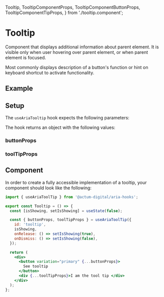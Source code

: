   Tooltip,
  TooltipComponentProps,
  TooltipComponentButtonProps,
  TooltipComponentTipProps,
} from './tooltip.component';

<Meta title="Aria Component/Tooltip" />

# Tooltip

Component that displays additional information about parent element. It is visible only when user hovering over parent element, or when parent element is focused.

Most commonly displays description of a button's function or hint on keyboard shortcut to activate functionality.

## Example

<Canvas>
  <Tooltip />
</Canvas>

## Setup

The `useAriaTooltip` hook expects the following parameters:

<ArgsTable of={TooltipComponentProps} sort="requiredFirst" />

The hook returns an object with the following values:

### buttonProps

<ArgsTable of={TooltipComponentButtonProps} />

### toolTipProps

<ArgsTable of={TooltipComponentTipProps} />

## Component

In order to create a fully accessible implementation of a tooltip, your component should look like the following:

```jsx
import { useAriaToolTip } from '@actum-digital/aria-hooks';

export const Tooltip = () => {
  const [isShowing, setIsShowing] = useState(false);

  const { buttonProps, toolTipProps } = useAriaToolTip({
    id: 'tooltip',
    isShowing,
    onRelease: () => setIsShowing(true),
    onDismiss: () => setIsShowing(false),
  });

  return (
    <div>
      <button variation="primary" {...buttonProps}>
        See tooltip
      </button>
      <div {...toolTipProps}>I am the tool tip </div>
    </div>
  );
};
```

